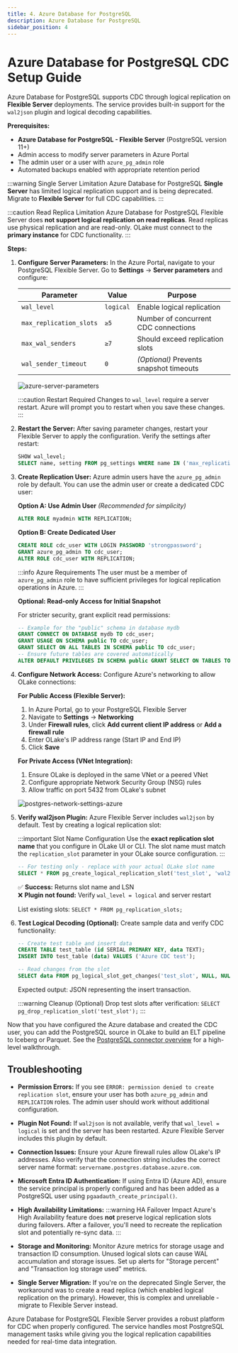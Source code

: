 ```yaml
---
title: 4. Azure Database for PostgreSQL
description: Azure Database for PostgreSQL
sidebar_position: 4
---
```


# Azure Database for PostgreSQL CDC Setup Guide

Azure Database for PostgreSQL supports CDC through logical replication on **Flexible Server** deployments. The service provides built-in support for the `wal2json` plugin and logical decoding capabilities.

**Prerequisites:**

- **Azure Database for PostgreSQL - Flexible Server** (PostgreSQL version 11+)
- Admin access to modify server parameters in Azure Portal
- The admin user or a user with `azure_pg_admin` role
- Automated backups enabled with appropriate retention period

:::warning Single Server Limitation
Azure Database for PostgreSQL **Single Server** has limited logical replication support and is being deprecated. Migrate to **Flexible Server** for full CDC capabilities.
:::

:::caution Read Replica Limitation
Azure Database for PostgreSQL Flexible Server does **not support logical replication on read replicas**. Read replicas use physical replication and are read-only. OLake must connect to the **primary instance** for CDC functionality.
:::

**Steps:**

1. **Configure Server Parameters:** In the Azure Portal, navigate to your PostgreSQL Flexible Server. Go to **Settings** → **Server parameters** and configure:

   | Parameter | Value | Purpose |
   |-----------|-------|---------|
   | `wal_level` | `logical` | Enable logical replication |
   | `max_replication_slots` | `≥5` | Number of concurrent CDC connections |
   | `max_wal_senders` | `≥7` | Should exceed replication slots |
   | `wal_sender_timeout` | `0` | *(Optional)* Prevents snapshot timeouts |

   ![azure-server-parameters](/img/docs/cdc/postgres/azure-server-parameters.png)

   :::caution Restart Required
   Changes to `wal_level` require a server restart. Azure will prompt you to restart when you save these changes.
   :::

2. **Restart the Server:** After saving parameter changes, restart your Flexible Server to apply the configuration. Verify the settings after restart:

   ```sql
   SHOW wal_level;
   SELECT name, setting FROM pg_settings WHERE name IN ('max_replication_slots','max_wal_senders');
   ```

3. **Create Replication User:** Azure admin users have the `azure_pg_admin` role by default. You can use the admin user or create a dedicated CDC user:

   **Option A: Use Admin User** *(Recommended for simplicity)*
   ```sql
   ALTER ROLE myadmin WITH REPLICATION;
   ```

   **Option B: Create Dedicated User**
   ```sql
   CREATE ROLE cdc_user WITH LOGIN PASSWORD 'strongpassword';
   GRANT azure_pg_admin TO cdc_user;
   ALTER ROLE cdc_user WITH REPLICATION;
   ```

   :::info Azure Requirements
   The user must be a member of `azure_pg_admin` role to have sufficient privileges for logical replication operations in Azure.
   :::

   **Optional: Read-only Access for Initial Snapshot**

   For stricter security, grant explicit read permissions:

   ```sql
   -- Example for the "public" schema in database mydb
   GRANT CONNECT ON DATABASE mydb TO cdc_user;
   GRANT USAGE ON SCHEMA public TO cdc_user;
   GRANT SELECT ON ALL TABLES IN SCHEMA public TO cdc_user;
   -- Ensure future tables are covered automatically
   ALTER DEFAULT PRIVILEGES IN SCHEMA public GRANT SELECT ON TABLES TO cdc_user;
   ```

4. **Configure Network Access:** Configure Azure's networking to allow OLake connections:

   **For Public Access (Flexible Server):**
   1. In Azure Portal, go to your PostgreSQL Flexible Server
   2. Navigate to **Settings** → **Networking**
   3. Under **Firewall rules**, click **Add current client IP address** or **Add a firewall rule**
   4. Enter OLake's IP address range (Start IP and End IP)
   5. Click **Save**

   **For Private Access (VNet Integration):**
   1. Ensure OLake is deployed in the same VNet or a peered VNet
   2. Configure appropriate Network Security Group (NSG) rules
   3. Allow traffic on port 5432 from OLake's subnet

   ![postgres-network-settings-azure](/img/docs/cdc/postgres/postgres-network-settings-azure.png)

5. **Verify wal2json Plugin:** Azure Flexible Server includes `wal2json` by default. Test by creating a logical replication slot:

   :::important Slot Name Configuration
   Use the **exact replication slot name** that you configure in OLake UI or CLI. The slot name must match the `replication_slot` parameter in your OLake source configuration.
   :::

   ```sql
   -- For testing only - replace with your actual OLake slot name
   SELECT * FROM pg_create_logical_replication_slot('test_slot', 'wal2json');
   ```

   ✅ **Success:** Returns slot name and LSN  
   ❌ **Plugin not found:** Verify `wal_level = logical` and server restart

   List existing slots: `SELECT * FROM pg_replication_slots;`

6. **Test Logical Decoding (Optional):** Create sample data and verify CDC functionality:

   ```sql
   -- Create test table and insert data
   CREATE TABLE test_table (id SERIAL PRIMARY KEY, data TEXT);
   INSERT INTO test_table (data) VALUES ('Azure CDC test');
   
   -- Read changes from the slot
   SELECT data FROM pg_logical_slot_get_changes('test_slot', NULL, NULL, 'pretty-print', '1');
   ```

   Expected output: JSON representing the insert transaction.

   :::warning Cleanup (Optional)
   Drop test slots after verification: `SELECT pg_drop_replication_slot('test_slot');`
   :::

Now that you have configured the Azure database and created the CDC user, you can add the PostgreSQL source in OLake to build an ELT pipeline to Iceberg or Parquet. See the [PostgreSQL connector overview](/docs/connectors/postgres/overview) for a high-level walkthrough.

## Troubleshooting

- **Permission Errors:** If you see `ERROR: permission denied to create replication slot`, ensure your user has both `azure_pg_admin` and `REPLICATION` roles. The admin user should work without additional configuration.

- **Plugin Not Found:** If `wal2json` is not available, verify that `wal_level = logical` is set and the server has been restarted. Azure Flexible Server includes this plugin by default.

- **Connection Issues:** Ensure your Azure firewall rules allow OLake's IP addresses. Also verify that the connection string includes the correct server name format: `servername.postgres.database.azure.com`.

- **Microsoft Entra ID Authentication:** If using Entra ID (Azure AD), ensure the service principal is properly configured and has been added as a PostgreSQL user using `pgaadauth_create_principal()`.

- **High Availability Limitations:** 
  :::warning HA Failover Impact
  Azure's High Availability feature does **not** preserve logical replication slots during failovers. After a failover, you'll need to recreate the replication slot and potentially re-sync data.
  :::

- **Storage and Monitoring:** Monitor Azure metrics for storage usage and transaction ID consumption. Unused logical slots can cause WAL accumulation and storage issues. Set up alerts for "Storage percent" and "Transaction log storage used" metrics.

- **Single Server Migration:** If you're on the deprecated Single Server, the workaround was to create a read replica (which enabled logical replication on the primary). However, this is complex and unreliable - migrate to Flexible Server instead.

Azure Database for PostgreSQL Flexible Server provides a robust platform for CDC when properly configured. The service handles most PostgreSQL management tasks while giving you the logical replication capabilities needed for real-time data integration.
